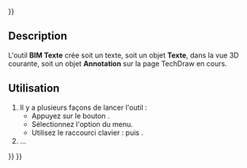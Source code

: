 <languages/>
{{UnfinishedDocu{{#translation:}}}}

{{Docnav/fr
|[[Arch_Reference/fr|Référence externe]]
|[[Draft_ShapeString/fr|Forme à partir d'un texte]]
|[[BIM_Workbench/fr|Atelier BIM]]
|IconL=Arch_Reference.svg
|IconR=Draft_ShapeString.svg
|IconC=Workbench_BIM.svg
}}

{{GuiCommand/fr
|Name=BIM Text
|Name/fr=BIM Texte
|MenuLocation=Annotation → Texte
|Workbenches=[[BIM_Workbench/fr|BIM]]
|Shortcut={{KEY|T}} {{KEY|E}}
|Version=1.0
|SeeAlso=
}}

<span id="Description"></span>
==Description==

L'outil '''BIM Texte''' crée soit un texte, soit un objet '''Texte''', dans la vue 3D courante, soit un objet '''Annotation''' sur la page TechDraw en cours.

<span id="Usage"></span>
==Utilisation==

# Il y a plusieurs façons de lancer l'outil :
#* Appuyez sur le bouton {{Button|[[Image:BIM_Text.svg|16px]] [[BIM_Text/fr|Texte]]}}.
#* Sélectionnez l'option {{MenuCommand|Annotation → [[Image:BIM_Text.svg|16px]] Texte}} du menu.
#* Utilisez le raccourci clavier : {{KEY|T}} puis {{KEY|E}}.
# ...


{{Docnav/fr
|[[Arch_Reference/fr|Référence externe]]
|[[Draft_ShapeString/fr|Forme à partir d'un texte]]
|[[BIM_Workbench/fr|Atelier BIM]]
|IconL=Arch_Reference.svg
|IconR=Draft_ShapeString.svg
|IconC=Workbench_BIM.svg
}}

{{BIM_Tools_navi{{#translation:}}}}
{{Userdocnavi{{#translation:}}}}